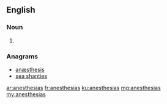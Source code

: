 ==English==

===Noun===
{{head|en|plural}}

# {{plural of|anesthesia|lang=en}}

===Anagrams===
* [[anæsthesis#English|anæsthesis]]
* [[sea shanties#English|sea shanties]]

[[ar:anesthesias]]
[[fr:anesthesias]]
[[ku:anesthesias]]
[[mg:anesthesias]]
[[my:anesthesias]]